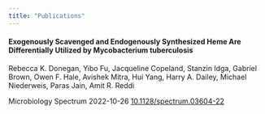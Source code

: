 ```yaml
---
title: "Publications"
---
```

#### Exogenously Scavenged and Endogenously Synthesized Heme Are Differentially Utilized by Mycobacterium tuberculosis
Rebecca K. Donegan, Yibo Fu, Jacqueline Copeland, Stanzin Idga, Gabriel Brown, Owen F. Hale, Avishek Mitra, Hui Yang, Harry A. Dailey, Michael Niederweis, Paras Jain, Amit R. Reddi

Microbiology Spectrum		2022-10-26		[10.1128/spectrum.03604-22](http://dx.doi.org/10.1128/spectrum.03604-22)

